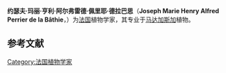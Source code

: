 '''约瑟夫·玛丽·亨利·阿尔弗雷德·佩里耶·德拉巴思'''（'''Joseph Marie Henry Alfred Perrier de la Bâthie'''，{{bd|1873年| |1958年| |Korthals, Pieter Willem}}）为[[法国|法国]]植物学家，其专业于[[马达加斯加|马达加斯加]]植物。

{{botanist|H.Perrier|约瑟夫·玛丽·亨利·阿尔弗雷德·佩里耶·德拉巴思}}

== 参考文献 ==
{{reflist}}

{{Authority control}}
{{植物学家小作品}}

{{DEFAULTSORT:Perrier de la Bathie, Henri}}

[[Category:法国植物学家|Category:法国植物学家]]